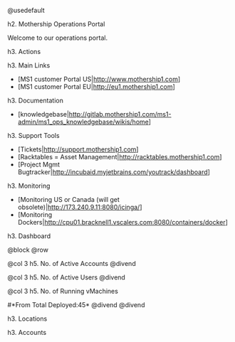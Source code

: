 @usedefault

h2. Mothership Operations Portal

Welcome to our operations portal.

{{toc: start=3 | depth=2}}

h3. Actions
{{actions:

[[actions]]
action = "\/restmachine\/cloudbroker\/user\/create"
input = [ "username", "emailaddress", "password",]
display = "Add User"

[[actions]]
action = "\/restmachine\/cloudbroker\/account\/create"
input = [ "username", "name", "emailaddress", "password", "location",]
display = "Add Account"
}}

h3. Main Links

* [MS1 customer Portal US|http://www.mothership1.com]
* [MS1 customer Portal EU|http://eu1.mothership1.com]

h3. Documentation

* [knowledgebase|http://gitlab.mothership1.com/ms1-admin/ms1_ops_knowledgebase/wikis/home]

h3. Support Tools

* [Tickets|http://support.mothership1.com]
* [Racktables = Asset Management|http://racktables.mothership1.com]
* [Project Mgmt  Bugtracker|http://incubaid.myjetbrains.com/youtrack/dashboard]

h3. Monitoring

* [Monitoring US or Canada (will get obsolete)|http://173.240.9.11:8080/icinga/]
* [Monitoring Dockers|http://cpu01.bracknell1.vscalers.com:8080/containers/docker]

h3. Dashboard

@block
@row

@col 3
h5. No. of Active Accounts
{{nraccountgauge: id:1 width:100 height:100}}
@divend 

@col 3
h5. No. of Active Users
{{nrusergauge: id:2 width:100 height:100}}
@divend 

@col 3
h5. No. of Running vMachines
#*From Total Deployed:45*
{{nrvmgauge: id:3 width:100 height:100}}
@divend 
@divend 

h3. Locations

{{locations}}

h3. Accounts

{{cbgrid.accounts}}
